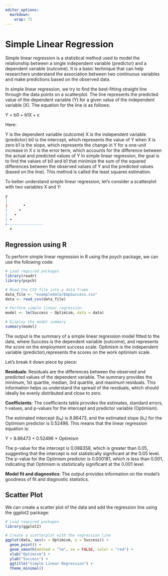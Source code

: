 ```yaml
---
editor_options: 
  markdown: 
    wrap: 72
---
```


# Simple Linear Regression

Simple linear regression is a statistical method used to model the
relationship between a single independent variable (predictor) and a
dependent variable (outcome). It is a basic technique that can help
researchers understand the association between two continuous variables
and make predictions based on the observed data.

In simple linear regression, we try to find the best-fitting straight
line through the data points on a scatterplot. The line represents the
predicted value of the dependent variable (Y) for a given value of the
independent variable (X). The equation for the line is as follows:

Y = b0 + b1X + ε

Here:

Y is the dependent variable (outcome) X is the independent variable
(predictor) b0 is the intercept, which represents the value of Y when X
is zero b1 is the slope, which represents the change in Y for a one-unit
increase in X ε is the error term, which accounts for the difference
between the actual and predicted values of Y In simple linear
regression, the goal is to find the values of b0 and b1 that minimize
the sum of the squared differences between the observed values of Y and
the predicted values (based on the line). This method is called the
least squares estimation.

To better understand simple linear regression, let's consider a
scatterplot with two variables X and Y:

```r
y
|
|       •
|     •
|   •
| •
+----------------
  x
```

## Regression using R

To perform simple linear regression in R using the psych package, we can
use the following code:

```r
# Load required packages
library(readr)
library(psych)

# Read the CSV file into a data frame
data_file <- "exampledata/EmpSuccess.csv"
data <- read_csv(data_file)

# Perform simple linear regression
model <- lm(Success ~ Optimism, data = data)

# Display the model summary
summary(model)
```

The output is the summary of a simple linear regression model fitted to
the data, where Success is the dependent variable (outcome), and represents the score on the employment success scale. 
Optimism is the independent variable (predictor),represents the scores on the work optimism scale. 

Let's break it down piece by piece:

**Residuals**: Residuals are the differences between the observed and
predicted values of the dependent variable. The summary provides the
minimum, 1st quartile, median, 3rd quartile, and maximum residuals. This
information helps us understand the spread of the residuals, which
should ideally be evenly distributed and close to zero.

**Coefficients**: The coefficients table provides the estimates,
standard errors, t-values, and p-values for the intercept and predictor
variable (Optimism).

The estimated intercept (b₀) is 8.86473, and the estimated slope (b₁)
for the Optimism predictor is 0.52496. This means that the linear
regression equation is:

Y = 8.86473 + 0.52496 \* Optimism

The p-value for the intercept is 0.088358, which is greater than 0.05,
suggesting that the intercept is not statistically significant at the
0.05 level. The p-value for the Optimism predictor is 0.000181, which is
less than 0.001, indicating that Optimism is statistically significant
at the 0.001 level.

**Model fit and diagnostics**: The output provides information on the
model's goodness of fit and diagnostic statistics.

## Scatter Plot

We can create a scatter plot of the data and add the regression line using the ggplot2 package:

````r
# Load required packages
library(ggplot2)

# Create a scatterplot with the regression line
ggplot(data, aes(x = Optimism, y = Success)) +
  geom_point() +
  geom_smooth(method = "lm", se = FALSE, color = "red") +
  xlab("Optimism") +
  ylab("Success") +
  ggtitle("Simple Linear Regression") +
  theme_minimal()
````
